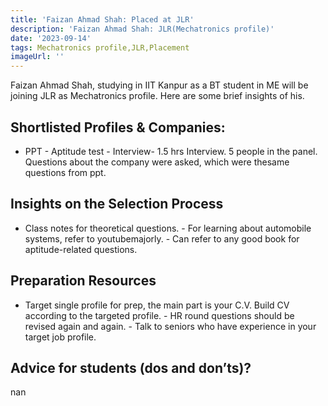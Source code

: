 ```yaml
---
title: 'Faizan Ahmad Shah: Placed at JLR'
description: 'Faizan Ahmad Shah: JLR(Mechatronics profile)'
date: '2023-09-14'
tags: Mechatronics profile,JLR,Placement
imageUrl: ''
---
```


Faizan Ahmad Shah, studying in IIT Kanpur as a BT student in ME will be joining JLR as Mechatronics profile. Here are some brief insights of his.

## Shortlisted Profiles & Companies:
- PPT - Aptitude test - Interview- 1.5 hrs Interview. 5 people in the panel. Questions about the company were asked, which were thesame questions from ppt.

## Insights on the Selection Process
- Class notes for theoretical questions. - For learning about automobile systems, refer to youtubemajorly. - Can refer to any good book for aptitude-related questions.

##  Preparation Resources
- Target single profile for prep, the main part is your C.V. Build CV according to the targeted profile. - HR round questions should be revised again and again. - Talk to seniors who have experience in your target job profile.

## Advice for students (dos and don’ts)? 
nan

